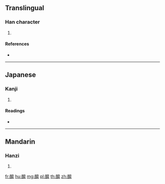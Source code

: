 {{character info/new}}
==Translingual==

===Han character===
{{Han char|rn=164|rad=酉|as=17|sn=24|four=|canj=MWIDF}}

# {{defn|Han|sort=酉17}}

====References====
* {{Han ref|kx=1289.220|dkj=40097|dj=1789.310|hdz=63604.010|uh=91BF|ud=37311}}

----

==Japanese==

===Kanji===
{{ja-kanji|grade=|rs=酉17}}

# {{defn|lang=ja|sort=酉17}}

====Readings====
* {{ja-readings|on=[[び]] (bi)|kun=|nanori=}}

----

==Mandarin==

===Hanzi===
{{cmn-hanzi|pin=[[mí]] ([[mi2]])|wg=mi<sup>2</sup>}}

# {{defn|lang=cmn|sort=酉17}}

[[fr:醿]]
[[hu:醿]]
[[mg:醿]]
[[pl:醿]]
[[th:醿]]
[[zh:醿]]